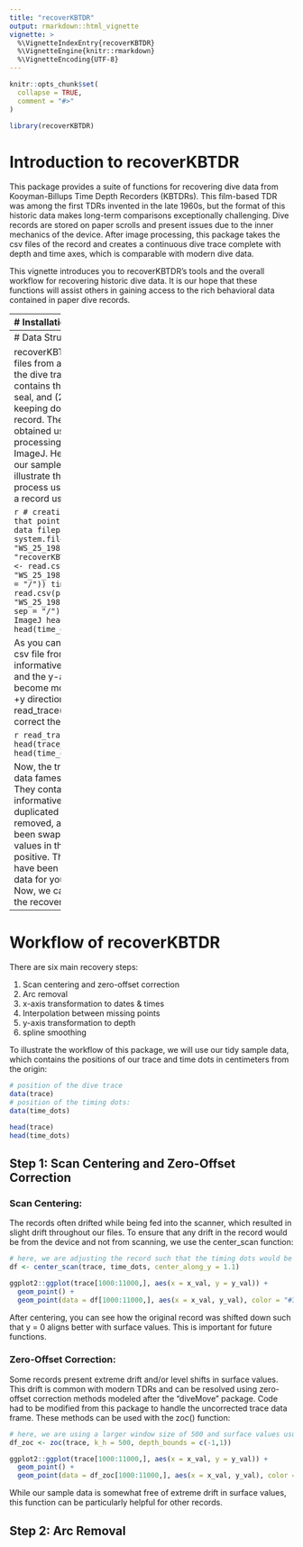 ```yaml
---
title: "recoverKBTDR"
output: rmarkdown::html_vignette
vignette: >
  %\VignetteIndexEntry{recoverKBTDR}
  %\VignetteEngine{knitr::rmarkdown}
  %\VignetteEncoding{UTF-8}
---
```


```r
knitr::opts_chunk$set(
  collapse = TRUE,
  comment = "#>"
)
```

```r
library(recoverKBTDR)
```

# Introduction to recoverKBTDR

This package provides a suite of functions for recovering dive data from Kooyman-Billups Time Depth Recorders (KBTDRs). This film-based TDR was among the first TDRs invented in the late 1960s, but the format of this historic data makes long-term comparisons exceptionally challenging. Dive records are stored on paper scrolls and present issues due to the inner mechanics of the device. After image processing, this package takes the csv files of the record and creates a continuous dive trace complete with depth and time axes, which is comparable with modern dive data. 

This vignette introduces you to recoverKBTDR's tools and the overall workflow for recovering historic dive data. It is our hope that these functions will assist others in gaining access to the rich behavioral data contained in paper dive records. 

-----------
# Installation 

First, we have to load the package into our environment. 
```r
install.packages("recoverKBTDR")
library(recoverKBTDR)
```

------------
# Data Structure

recoverKBTDR uses two csv files from a single record: (1) the dive trace, which contains the behavior of the seal, and (2) the time-keeping dots below the record. These files are obtained using image processing methods in ImageJ. Here, we will use our sample dataset to illustrate the data tidying process using raw files from a record using ImageJ. 

```r
# creating a file path that points to our sample data
filepath <- system.file("extdata", "WS_25_1981", package = "recoverKBTDR")
trace_raw <- read.csv(paste(filepath, "WS_25_1981_trace.csv", sep = "/"))
time_dots_raw <- read.csv(paste(filepath, "WS_25_1981_time_dots.csv", sep = "/"))
# raw data from ImageJ
head(trace_raw)
head(time_dots_raw)
```

As you can see, the default csv file from ImageJ lacks informative column names, and the y-axis values become more negative in the +y direction. The read_trace() function can correct these issues for you: 

```r
read_trace(filepath)
head(trace_tidy)
head(time_dots_tidy)
```

Now, the trace and time dots data fames are fully tidy. They contain more informative column names, duplicated points are removed, and the y-axis has been swapped such that values in the +y direction are positive. These data frames have been stored as sample data for you in this package. Now, we can proceed with the recovery process. 

--------------
# Workflow of recoverKBTDR

There are six main recovery steps: 

1. Scan centering and zero-offset correction 
1. Arc removal 
1. x-axis transformation to dates & times 
1. Interpolation between missing points 
1. y-axis transformation to depth 
1. spline smoothing 

To illustrate the workflow of this package, we will use our tidy sample data, which contains the positions of our trace and time dots in centimeters from the origin: 
```r
# position of the dive trace
data(trace) 
# position of the timing dots: 
data(time_dots)

head(trace)
head(time_dots)
```

## Step 1: Scan Centering and Zero-Offset Correction 

### Scan Centering: 
The records often drifted while being fed into the scanner, which resulted in slight drift throughout our files. To ensure that any drift in the record would be from the device and not from scanning, we use the center_scan function: 
```r
# here, we are adjusting the record such that the timing dots would be centered along y = -1.1 cm. 
df <- center_scan(trace, time_dots, center_along_y = 1.1)

ggplot2::ggplot(trace[1000:11000,], aes(x = x_val, y = y_val)) +
  geom_point() + 
  geom_point(data = df[1000:11000,], aes(x = x_val, y_val), color = "#39b3b2") 
```

After centering, you can see how the original record was shifted down such that y = 0 aligns better with surface values. This is important for future functions. 

### Zero-Offset Correction: 
Some records present extreme drift and/or level shifts in surface values. This drift is common with modern TDRs and can be resolved using zero-offset correction methods modeled after the "diveMove" package. Code had to be modified from this package to handle the uncorrected trace data frame. These methods can be used with the zoc() function: 
```r
# here, we are using a larger window size of 500 and surface values usually drift between -1cm and 1cm. 
df_zoc <- zoc(trace, k_h = 500, depth_bounds = c(-1,1))

ggplot2::ggplot(trace[1000:11000,], aes(x = x_val, y = y_val)) +
  geom_point() + 
  geom_point(data = df_zoc[1000:11000,], aes(x = x_val, y_val), color = "#39b3b2") 
```

While our sample data is somewhat free of extreme drift in surface values, this function can be particularly helpful for other records. 

## Step 2: Arc Removal  

